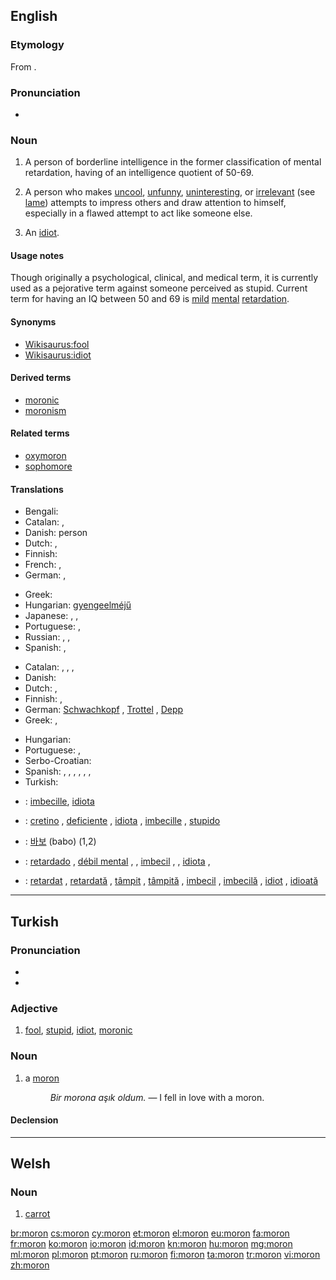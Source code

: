 {{also|mörön}}
==English==

{{wikipedia|Moron (psychology)}}

===Etymology===
From {{etyl|grc}} {{term|μωρός|lang=grc||foolish, dull|tr=moros}}.

===Pronunciation===
* {{IPA|/mɔrɒn/}}

===Noun===
{{en-noun}}

# {{obsolete}} A person of borderline intelligence in the former classification of mental retardation, having of an intelligence quotient of 50-69.
# {{informal}} A person who makes [[uncool]], [[unfunny]], [[uninteresting]], or [[irrelevant]] (see [[lame]]) attempts to impress others and draw attention to himself, especially in a flawed attempt to act like someone else.
# {{slang}} An [[idiot]].

====Usage notes====
Though originally a psychological, clinical, and medical term, it is currently used as a pejorative term against someone perceived as stupid. Current term for having an IQ between 50 and 69 is [[mild]] [[mental]] [[retardation]].

====Synonyms====
* [[Wikisaurus:fool]]
* [[Wikisaurus:idiot]]

====Derived terms====
* [[moronic]]
* [[moronism]]

====Related terms====
* [[oxymoron]]
* [[sophomore]]

====Translations====
{{trans-top|person of borderline intelligence}}
* Bengali: {{t-|bn|বোকা|tr=boka|sc=Beng}}
* Catalan: {{t-|ca|imbècil|m|f}}, {{t-|ca|retardat}}
* Danish: {{t+|da|debil}} person
* Dutch: {{t+|nl|idioot}}, {{t+|nl|mongool}}
* Finnish: {{t-|fi|lievästi}} {{t+|fi|kehitysvammainen}}
* French: {{t+|fr|attardé}}, {{t+|fr|crétin|m}}
* German: {{t-|de|Schwachsinniger|m}},  {{t+|de|Schwachkopf|m}}
{{trans-mid}}
* Greek: {{t+|el|καθυστερημένος|tr=kathysteriménos}}
* Hungarian: [[gyengeelméjű]]
* Japanese: {{t-|ja|低能者|tr=ていのうしゃ, teinōsha}},  {{t+|ja|間抜け|tr=まぬけ, manuke}},  {{t-|ja|頓痴気|tr=とんちき, tonchiki}}
* Portuguese: {{t+|pt|retardado}}, {{t+|pt|débil mental}}
* Russian: {{t+|ru|дебил|m|tr=debíl}},  {{t+|ru|придурок|m|tr=pridúrok}}, {{t+|ru|кретин|m|tr=kretín|sc=Cyrl}}
* Spanish: {{t-|es|retrasado|m}}, {{t-|es|retrasada|f}}
{{trans-bottom}}

{{trans-top|person who makes uncool attempts to impress others}}
* Catalan: {{t-|ca|imbècil|m|f}}, {{t-|ca|subnormal|m|f}}, {{t-|ca|retardat}}, {{t-|ca|idiota|m|f}}
* Danish: {{t-|da|tåbe|c}}
* Dutch: {{t-|nl|mogool}}, {{t+|nl|mongol}}
* Finnish: {{t+|fi|hölmö}}, {{t+|fi|tollo}}
* German: [[Schwachkopf]] {{m}}, [[Trottel]] {{m}}, [[Depp]] {{m}}
* Greek: {{t+|el|βλαμμένος|tr=vlamménos}},  {{t+|el|κρετίνος|m|tr=kretinos}}
{{trans-mid}}
* Hungarian: {{t+|hu|hülye}}
* Portuguese: {{t+|pt|babaca}}, {{t+|pt|otário}}
* Serbo-Croatian: {{t-|sh|budala|f}}
* Spanish: {{t+|es|subnormal|m|f}}, {{t-|es|retrasado|m}}, {{t-|es|retardado|m}}, {{t-|es|débil mental|m|f}}, {{t+|es|imbécil|m|f}}, {{t+|es|idiota|m|f}}, {{t+|es|baboso|m}}
* Turkish: {{t+|tr|moron}}
{{trans-bottom}}
{{trans-see|idiot}}

{{checktrans-top}}
* {{ttbc|ia}}: [[imbecille]], [[idiota]]
* {{ttbc|it}}: [[cretino]] {{m}}, [[deficiente]] {{m}}, [[idiota]] {{m}}, [[imbecille]] {{m}}, [[stupido]] {{m}}
{{trans-mid}}
* {{ttbc|ko}}: [[바보]] (babo) (1,2)
* {{ttbc|pt}}: [[retardado]] {{m}}, [[débil mental]] {{m}}, {{f}}, [[imbecil]] {{m}}, {{f}}, [[idiota]] {{m}}, {{f}}
* {{ttbc|ro}}: [[retardat]] {{m}}, [[retardată]] {{f}}, [[tâmpit]] {{m}}, [[tâmpită]] {{f}}, [[imbecil]] {{m}}, [[imbecilă]] {{f}}, [[idiot]] {{m}}, [[idioată]] {{f}}
{{trans-bottom}}

----

==Turkish==

===Pronunciation===
* {{IPA|[moɾˈon]|lang=tr}}
* {{hyphenation|mo|ron}}

===Adjective===
{{tr-adj}}

# [[fool]], [[stupid]], [[idiot]], [[moronic]]

===Noun===
{{tr-noun|u|lar}}

# a [[moron]]
#: ''Bir morona aşık oldum.'' — I fell in love with a moron.

====Declension====
{{tr-noun-c|o|d}}

----

==Welsh==

===Noun===
{{head|cy|noun|g=f|singular|moronen}}

# [[carrot]]

[[br:moron]]
[[cs:moron]]
[[cy:moron]]
[[et:moron]]
[[el:moron]]
[[eu:moron]]
[[fa:moron]]
[[fr:moron]]
[[ko:moron]]
[[io:moron]]
[[id:moron]]
[[kn:moron]]
[[hu:moron]]
[[mg:moron]]
[[ml:moron]]
[[pl:moron]]
[[pt:moron]]
[[ru:moron]]
[[fi:moron]]
[[ta:moron]]
[[tr:moron]]
[[vi:moron]]
[[zh:moron]]